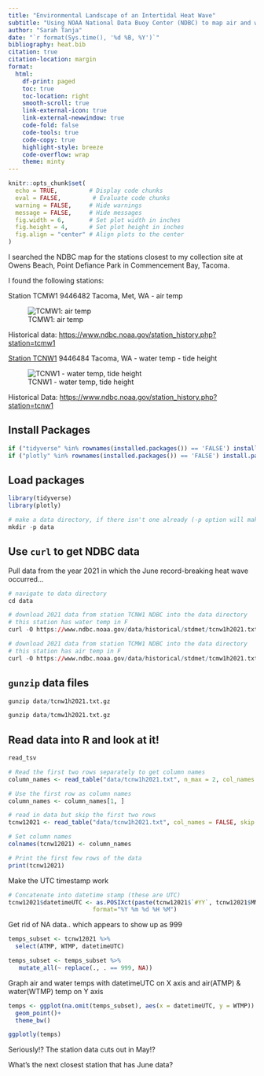 ```yaml
---
title: "Environmental Landscape of an Intertidal Heat Wave"
subtitle: "Using NOAA National Data Buoy Center (NDBC) to map air and water temperatures in Commencement Bay, Tacoma, WA, during the June 2021 Puget Sound heat wave"
author: "Sarah Tanja"
date: "`r format(Sys.time(), '%d %B, %Y')`" 
bibliography: heat.bib
citation: true
citation-location: margin
format:
  html:
    df-print: paged
    toc: true
    toc-location: right
    smooth-scroll: true
    link-external-icon: true
    link-external-newwindow: true
    code-fold: false
    code-tools: true
    code-copy: true
    highlight-style: breeze
    code-overflow: wrap
    theme: minty
---
```


```r

knitr::opts_chunk$set(
  echo = TRUE,         # Display code chunks
  eval = FALSE,         # Evaluate code chunks
  warning = FALSE,     # Hide warnings
  message = FALSE,     # Hide messages
  fig.width = 6,       # Set plot width in inches
  fig.height = 4,      # Set plot height in inches
  fig.align = "center" # Align plots to the center
)
```

I searched the NDBC map for the stations closest to my collection site at Owens Beach, Point Defiance Park in Commencement Bay, Tacoma.

I found the following stations:

Station TCMW1 9446482 Tacoma, Met, WA - air temp

::: column-margin
![TCMW1: air temp](images/NDBC-TCMW1.jpg)
:::

Historical data: <https://www.ndbc.noaa.gov/station_history.php?station=tcmw1>


[Station TCNW1](https://tidesandcurrents.noaa.gov/stationhome.html?id=9446484) 9446484 Tacoma, WA - water temp - tide height

::: column-margin
![TCNW1 - water temp, tide height](images/NDCB-TCNW1.jpg)
:::

Historical Data: <https://www.ndbc.noaa.gov/station_history.php?station=tcnw1>

## Install Packages

```r
if ("tidyverse" %in% rownames(installed.packages()) == 'FALSE') install.packages('tidyverse')
if ("plotly" %in% rownames(installed.packages()) == 'FALSE') install.packages('plotly')
```

## Load packages

```r
library(tidyverse)
library(plotly)
```


```r
# make a data directory, if there isn't one already (-p option will make one only if it isn't already there, otherwise it will do nothing)
mkdir -p data
```

## Use `curl` to get NDBC data

Pull data from the year 2021 in which the June record-breaking heat wave occurred...

```r
# navigate to data directory
cd data

# download 2021 data from station TCNW1 NDBC into the data directory
# this station has water temp in F
curl -O https://www.ndbc.noaa.gov/data/historical/stdmet/tcnw1h2021.txt.gz 

# download 2021 data from station TCMW1 NDBC into the data directory
# this station has air temp in F
curl -O https://www.ndbc.noaa.gov/data/historical/stdmet/tcmw1h2021.txt.gz

```
## `gunzip` data files

```r

gunzip data/tcnw1h2021.txt.gz 

gunzip data/tcmw1h2021.txt.gz

```

## Read data into R and look at it!
```r
read_tsv
```


```r
# Read the first two rows separately to get column names
column_names <- read_table("data/tcnw1h2021.txt", n_max = 2, col_names = FALSE)

# Use the first row as column names
column_names <- column_names[1, ]

# read in data but skip the first two rows
tcnw12021 <- read_table("data/tcnw1h2021.txt", col_names = FALSE, skip = 2)

# Set column names
colnames(tcnw12021) <- column_names

# Print the first few rows of the data
print(tcnw12021)
```
Make the UTC timestamp work
```r
# Concatenate into datetime stamp (these are UTC)
tcnw12021$datetimeUTC <- as.POSIXct(paste(tcnw12021$`#YY`, tcnw12021$MM, tcnw12021$DD, tcnw12021$hh, tcnw12021$mm),
                        format="%Y %m %d %H %M")
```

Get rid of NA data.. which appears to show up as 999
```r
temps_subset <- tcnw12021 %>% 
  select(ATMP, WTMP, datetimeUTC)

temps_subset <- temps_subset %>% 
   mutate_all(~ replace(., . == 999, NA))

```


Graph air and water temps with datetimeUTC on X axis and air(ATMP) & water(WTMP) temp on Y axis
```r
temps <- ggplot(na.omit(temps_subset), aes(x = datetimeUTC, y = WTMP)) +
  geom_point()+
  theme_bw()

ggplotly(temps)
```

Seriously!? The station data cuts out in May!?

What's the next closest station that has June data?


